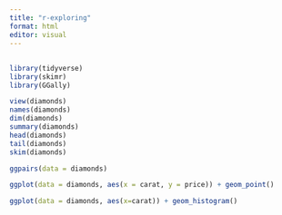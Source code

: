 ```yaml
---
title: "r-exploring"
format: html
editor: visual
---
```


## 

```r
library(tidyverse)
library(skimr)
library(GGally)
```

```r
view(diamonds)
names(diamonds)
dim(diamonds) 
summary(diamonds) 
head(diamonds)
tail(diamonds)
skim(diamonds)
```

```r
ggpairs(data = diamonds)
```

```r
ggplot(data = diamonds, aes(x = carat, y = price)) + geom_point()
```

```r
ggplot(data = diamonds, aes(x=carat)) + geom_histogram()
```
